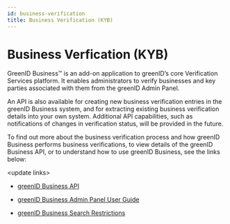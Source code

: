 ```yaml
---
id: business-verification
title: Business Verification (KYB)
---
```


# Business Verfication (KYB)

GreenID Business™ is an add-on application to greenID’s core Verification Services platform. It enables administrators to verify businesses and key parties associated with them from the greenID Admin Panel.

An API is also available for creating new business verification entries in the greenID Business system, and for extracting existing business verification details into your own system. Additional API capabilities, such as notifications of changes in verification status, will be provided in the future.

To find out more about the business verification process and how greenID Business performs business verifications, to view details of the greenID Business API, or to understand how to use greenID Business, see the links below:

\<update links>

- [greenID Business API](https://vixverify.atlassian.net/wiki/spaces/GREEN/pages/388300872/greenID+Business+API)

- [greenID Business Admin Panel User Guide](https://vixverify.atlassian.net/wiki/spaces/GREEN/pages/491652037/greenID+Business+Admin+Panel+User+Guide)

- [greenID Business Search Restrictions](https://vixverify.atlassian.net/wiki/spaces/GREEN/pages/514261448/greenID+Business+Search+Restrictions)
